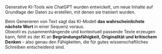 Generative KI-Tools wie ChatGPT wurden entwickelt, um neue Inhalte auf Grundlage der Daten zu erstellen, mit denen sie trainiert wurden.

Beim Generieren von Text sagt das KI-Modell **das wahrscheinlichste nächste Wort** in einer Sequenz voraus.  
Obwohl es zusammenhängende und kontextuell passende Texte erzeugen kann, fehlt es der KI an **Begründungsfähigkeit, Originalität und kritischem Denken** – also genau den Fähigkeiten, die für gutes wissenschaftliches Schreiben entscheidend sind.
